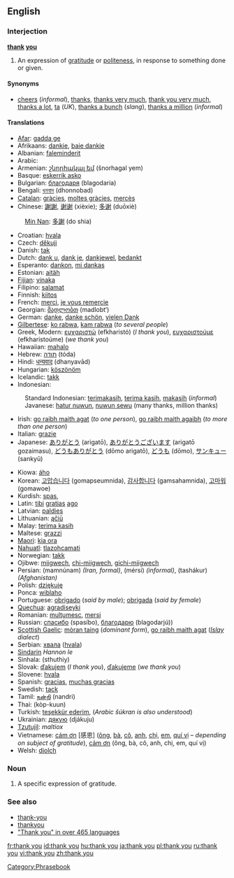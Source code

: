 ==English==

===Interjection===
'''[[thank]] [[you]]'''

# An expression of [[gratitude]] or [[politeness]], in response to something done or given.

====Synonyms====
*[[cheers]] (''informal''), [[thanks]], [[thanks very much]], [[thank you very much]], [[thanks a lot]], [[ta]] (''UK''), [[thanks a bunch]] (''slang''), [[thanks a million]] (''informal'')

====Translations====
{{top}}
*[[Afar]]: [[gadda ge]]
*Afrikaans: [[dankie]],  [[baie dankie]]
*Albanian: [[faleminderit]]
*Arabic: {{ARchar|[[شكرا|شكرًا]]}} {{Unicode|(šúkran)}}
*Armenian: [[շնորհակալ եմ]] (šnorhagal yem)
*Basque: [[eskerrik asko]]
*Bulgarian: [[благодаря]] (blagodaria)
*Bengali: [[ধনবাদ]] (dhonnobad)
*[[Catalan]]: [[gràcies]], [[moltes gràcies]], [[mercès]]
*Chinese: [[謝謝]], [[谢谢]] (xièxie); [[多谢]] (duōxiè)
:[[Min Nan]]: [[多謝]] (do shia)
*Croatian: [[hvala]]
*Czech: [[děkuji]]
*Danish: [[tak]]
*Dutch: [[dank u]], [[dank je]], [[dankjewel]], [[bedankt]]
*Esperanto: [[dankon]], [[mi dankas]]
*Estonian: [[aitäh]]
*[[Fijian]]: [[vinaka]]
*Filipino: [[salamat]]
*Finnish: [[kiitos]]
*French: [[merci]], [[je vous remercie]]
*Georgian: [[მადლობთ]] (madlobt‘)
*German: [[danke]], [[danke schön]], [[vielen Dank]]
*[[Gilbertese]]: [[ko rabwa]], [[kam rabwa]] (''to several people'')
*Greek, Modern: [[ευχαριστώ]] (efkharistó) (''I thank you''), [[ευχαριστούμε]] (efkharistoúme) (''we thank you'')
*Hawaiian: [[mahalo]]
*Hebrew: [[תודה]] (tóda)
*Hindi: [[धन्यवाद]] (dhanyavād)
*Hungarian: [[köszönöm]]
*Icelandic: [[takk]]
*Indonesian: 
:Standard Indonesian: [[terimakasih]], [[terima kasih]], [[terima kasih|makasih]] (''informal'')
:Javanese: [[hatur nuwun]], [[nuwun sewu]] (many thanks, million thanks)
*Irish: [[go raibh maith agat]] (''to one person''), [[go raibh maith agaibh]] (''to more than one person'')
*Italian: [[grazie]]
*Japanese: [[ありがとう]] (arigatō), [[ありがとうございます]] (arigatō gozaimasu), [[どうもありがとう]] (dōmo arigatō), [[どうも]] (dōmo), [[サンキュー]] (sankyū)
{{mid}}
*Kiowa: [[áho]]
*Korean: [[고맙습니다]] (gomapseumnida), [[감사합니다]] (gamsahamnida), [[고마워]] (gomawoe)
*Kurdish: [[spas]], {{KUchar|[[سوپاس]]}}
*Latin: [[tibi]] [[gratia]]s [[ago]]
*Latvian: [[paldies]]
*Lithuanian: [[ąčiū]]
*Malay: [[terima kasih]]
*Maltese: [[grazzi]]
*[[Maori]]: [[kia ora]]
*[[Nahuatl]]: [[tlazohcamati]]
*Norwegian: [[takk]]
*Ojibwe: [[miigwech]], [[chi-miigwech]], [[gichi-miigwech]]
*Persian: {{FAchar|[[ممنونم]]}} (mamnúnam) ''(Iran, formal)'', {{FAchar|[[مرسی]]}} (mérsi) ''(informal)'', {{FAchar|[[تشکر]]}} (tashákur) ''(Afghanistan)''
*Polish: [[dziękuję]]
*Ponca: [[wiblaho]]
*Portuguese: [[obrigado]] (''said by male''); [[obrigada]] (''said by female'')
*[[Quechua]]: [[agradiseyki]]
*Romanian: [[mulţumesc]], [[mersi]]
*Russian: [[спасибо]] (spasíbo), [[благодарю]] (blagodarjú))
*[[Scottish Gaelic]]: [[mòran taing]] (''dominant form''), [[go raibh maith agat]] (''[[w:Islay|Islay]] dialect'')
*Serbian: [[хвала]] ([[hvala]])
*[[Sindarin]] ''Hannon le''
*Sinhala: (sthuthiy)
*Slovak: [[ďakujem]] (''I thank you''), [[ďakujeme]] (''we thank you'')
*Slovene: [[hvala]]
*Spanish: [[gracias]], [[muchas gracias]]
*Swedish: [[tack]]
*Tamil: [[நன்றி]] (nandri)
*Thai: {{THchar|[[ขอบคุณ]]}} (kòp-kuun)
*Turkish: [[teşekkür ederim]], (''Arabic šúkran is also understood'')
*Ukrainian: [[дякую]] (djákuju)
*[[Tzutujil]]: ''maltiox''
*Vietnamese: [[cám ơn]] [感恩] ([[ông]], [[bà#Vietnamese|bà]], [[cô#Vietnamese|cô]], [[anh#Vietnamese|anh]], [[chị]], [[em#Vietnamese|em]], [[quí vị]] &ndash; ''depending on subject of gratitude''), [[cảm ơn]] (ông, bà, cô, anh, chị, em, quí vị)
*Welsh: [[diolch]]
{{bottom}}

===Noun===
{{en-noun|sg=[[thank]] [[you]]}}

# A specific expression of gratitude.

===See also===
*[[thank-you]]<!-- when used asa descriptive adjective, as in ''a thank-you note''-->
*[[thankyou]]<!--(''nonstandard'')-->
*[http://www.elite.net/~runner/jennifers/thankyou.htm "Thank you" in over 465 languages]

[[Category:Phrasebook]]

[[fr:thank you]]
[[id:thank you]]
[[hu:thank you]]
[[ja:thank you]]
[[pl:thank you]]
[[ru:thank you]]
[[vi:thank you]]
[[zh:thank you]]